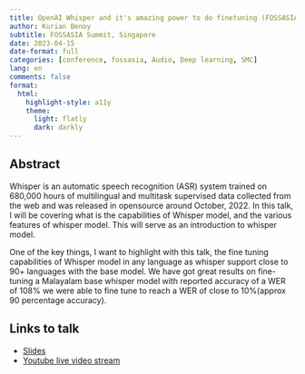 ```yaml
---
title: OpenAI Whisper and it's amazing power to do finetuning (FOSSASIA 2023 Talk Page)
author: Kurian Benoy
subtitle: FOSSASIA Summit, Singapore
date: 2023-04-15
date-format: full
categories: [conference, fossasia, Audio, Deep learning, SMC]
lang: en
comments: false
format:
  html:
    highlight-style: a11y
    theme:
      light: flatly
      dark: darkly
---
```


## Abstract

Whisper is an automatic speech recognition (ASR) system trained on 680,000 hours of multilingual and multitask supervised data collected from the web and was released in opensource around October, 2022.
In this talk, I will be covering what is the capabilities of Whisper model, and the various features of whisper model. This will serve as an introduction to whisper model.

One of the key things, I want to highlight with this talk, the fine tuning capabilities of Whisper model in any language as whisper support close to 90+ languages with the base model. We have got great results on fine-tuning a Malayalam base whisper model with reported accuracy of a WER of 108% we were able to fine tune to reach a WER of close to 10%(approx 90 percentage accuracy).

## Links to talk

- [Slides](https://kurianbenoy.com/talks/fossasia2023.html)
- [Youtube live video stream](https://www.youtube.com/live/sGWiXzsLGtI)

